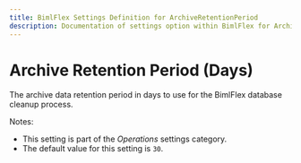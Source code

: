 ```yaml
---
title: BimlFlex Settings Definition for ArchiveRetentionPeriod
description: Documentation of settings option within BimlFlex for ArchiveRetentionPeriod
---
```

<head>
  <meta name="varigenceProduct" content="BimlFlex"></meta>
  <meta name="varigenceArticleType" content="Reference"></meta>
</head>

# Archive Retention Period (Days)

The archive data retention period in days to use for the BimlFlex database cleanup process.

Notes:

* This setting is part of the *Operations* settings category.
* The default value for this setting is `30`.
